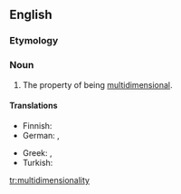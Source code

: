 ==English==

===Etymology===
{{suffix|multidimensional|ity|lang=en}}

===Noun===
{{en-noun|-|multidimensionalities}}

# The property of being [[multidimensional]].

====Translations====
{{trans-top|the property of being multidimensional}}
* Finnish: {{t|fi|moniulotteisuus}}
* German: {{t|de|Mehrdimensionalität|f}}, {{t|de|Multidimensionalität|f}}
{{trans-mid}}
* Greek: {{t|el|πολυδιαστασιμότητα|f}}, {{t|el|πολυδιάστατος χαρακτήρας|m}}
* Turkish: {{t|tr|çok boyutluluk}}
{{trans-bottom}}

[[tr:multidimensionality]]
